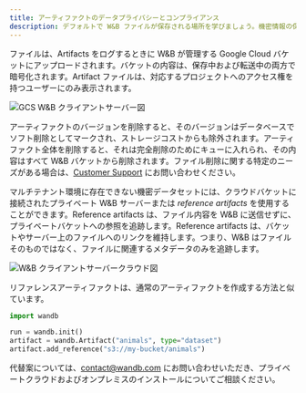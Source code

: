 ```yaml
---
title: アーティファクトのデータプライバシーとコンプライアンス
description: デフォルトで W&B ファイルが保存される場所を学びましょう。機密情報の保存方法について探索します。
---
```


ファイルは、Artifacts をログするときに W&B が管理する Google Cloud バケットにアップロードされます。バケットの内容は、保存中および転送中の両方で暗号化されます。Artifact ファイルは、対応するプロジェクトへのアクセス権を持つユーザーにのみ表示されます。

<Frame>
    <img src="/images/artifacts/data_and_privacy_compliance_1.png" alt="GCS W&B クライアントサーバー図"  />
</Frame>

アーティファクトのバージョンを削除すると、そのバージョンはデータベースでソフト削除としてマークされ、ストレージコストからも除外されます。アーティファクト全体を削除すると、それは完全削除のためにキューに入れられ、その内容はすべて W&B バケットから削除されます。ファイル削除に関する特定のニーズがある場合は、[Customer Support](mailto:support@wandb.com) にお問い合わせください。

マルチテナント環境に存在できない機密データセットには、クラウドバケットに接続されたプライベート W&B サーバーまたは _reference artifacts_ を使用することができます。Reference artifacts は、ファイル内容を W&B に送信せずに、プライベートバケットへの参照を追跡します。Reference artifacts は、バケットやサーバー上のファイルへのリンクを維持します。つまり、W&B はファイルそのものではなく、ファイルに関連するメタデータのみを追跡します。

<Frame>
    <img src="/images/artifacts/data_and_privacy_compliance_2.png" alt="W&B クライアントサーバークラウド図"  />
</Frame>

リファレンスアーティファクトは、通常のアーティファクトを作成する方法と似ています。

```python
import wandb

run = wandb.init()
artifact = wandb.Artifact("animals", type="dataset")
artifact.add_reference("s3://my-bucket/animals")
```

代替案については、[contact@wandb.com](mailto:contact@wandb.com) にお問い合わせいただき、プライベートクラウドおよびオンプレミスのインストールについてご相談ください。